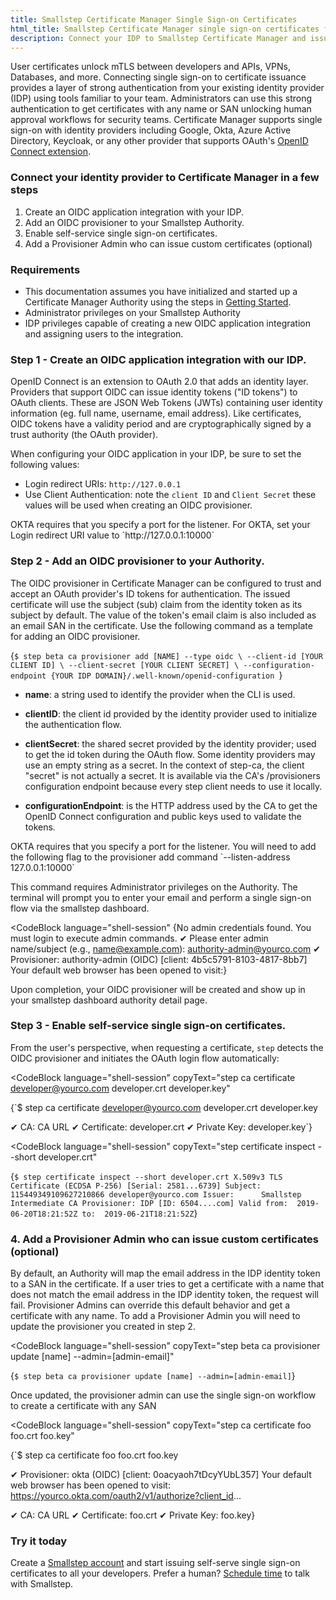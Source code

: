 ```yaml
---
title: Smallstep Certificate Manager Single Sign-on Certificates
html_title: Smallstep Certificate Manager single sign-on certificates for humans
description: Connect your IDP to Smallstep Certificate Manager and issue certificates to your developers. 
---
```


User certificates unlock mTLS between developers and APIs, VPNs, Databases, and more.
Connecting single sign-on to certificate issuance provides a layer of strong authentication from your existing identity provider (IDP) using tools familiar to your team.
Administrators can use this strong authentication to get certificates with any name or SAN unlocking human approval workflows for security teams. 
Certificate Manager supports single sign-on with identity providers including Google, Okta, Azure Active Directory, Keycloak, or any other provider that supports OAuth's [OpenID Connect extension](https://openid.net/connect/).

### Connect your identity provider to Certificate Manager in a few steps
1. Create an OIDC application integration with your IDP.
2. Add an OIDC provisioner to your Smallstep Authority.
3. Enable self-service single sign-on certificates. 
4. Add a Provisioner Admin who can issue custom certificates (optional)


### Requirements
- This documentation assumes you have initialized and started up a Certificate Manager Authority using the steps in [Getting Started](/docs/certificate-manager/getting-started).
- Administrator privileges on your Smallstep Authority
- IDP privileges capable of creating a new OIDC application integration and assigning users to the integration. 

### Step 1 - Create an OIDC application integration with our IDP. 
OpenID Connect is an extension to OAuth 2.0 that adds an identity layer.
Providers that support OIDC can issue identity tokens ("ID tokens") to OAuth clients.
These are JSON Web Tokens (JWTs) containing user identity information (eg. full name, username, email address).
Like certificates, OIDC tokens have a validity period and are cryptographically signed by a trust authority (the OAuth provider).

When configuring your OIDC application in your IDP, be sure to set the following values:
- Login redirect URIs: `http://127.0.0.1`
- Use Client Authentication: note the `client ID` and `Client Secret` these values will be used when creating an OIDC provisioner. 

<Alert severity="info">
  <div>
    OKTA requires that you specify a port for the listener. For OKTA, set your Login redirect URI value to `http://127.0.0.1:10000`
  </div>
</Alert>

### Step 2 - Add an OIDC provisioner to your Authority. 
The OIDC provisioner in Certificate Manager can be configured to trust and accept an OAuth provider's ID tokens for authentication. 
The issued certificate will use the subject (sub) claim from the identity token as its subject by default. 
The value of the token's email claim is also included as an email SAN in the certificate. 
Use the following command as a template for adding an OIDC provisioner.

<CodeBlock language="shell-session" copyText="step beta ca provisioner add [NAME] --type oidc \
  --client-id [YOUR CLIENT ID] \
  --client-secret [YOUR CLIENT SECRET] \
  --configuration-endpoint {YOUR IDP DOMAIN}/.well-known/openid-configuration">
{`$ step beta ca provisioner add [NAME] --type oidc \
  --client-id [YOUR CLIENT ID] \
  --client-secret [YOUR CLIENT SECRET] \
  --configuration-endpoint {YOUR IDP DOMAIN}/.well-known/openid-configuration
`}
</CodeBlock>

- **name**: a string used to identify the provider when the CLI is used.

- **clientID**: the client id provided by the identity provider used to initialize the authentication flow.

- **clientSecret**: the shared secret provided by the identity provider; used to get the id token during the OAuth flow. Some identity providers may use an empty string as a secret. In the context of step-ca, the client "secret" is not actually a secret. It is available via the CA's /provisioners configuration endpoint because every step client needs to use it locally.

- **configurationEndpoint**: is the HTTP address used by the CA to get the OpenID Connect configuration and public keys used to validate the tokens.

<Alert severity="info">
  <div>
    OKTA requires that you specify a port for the listener. You will need to add the following flag to the provisioner add command `--listen-address 127.0.0.1:10000`
  </div>
</Alert>

This command requires Administrator privileges on the Authority. The terminal will prompt you to enter your email and perform a single sign-on flow via the smallstep dashboard. 

<CodeBlock language="shell-session" 
{No admin credentials found. You must login to execute admin commands.
✔ Please enter admin name/subject (e.g., name@example.com): authority-admin@yourco.com
✔ Provisioner: authority-admin (OIDC) [client: 4b5c5791-8103-4817-8bb7]
Your default web browser has been opened to visit:}

Upon completion, your OIDC provisioner will be created and show up in your smallstep dashboard authority detail page. 


### Step 3 - Enable self-service single sign-on certificates. 
From the user's perspective, when requesting a certificate, `step` detects the OIDC provisioner and initiates the OAuth login flow automatically:

<CodeBlock
  language="shell-session"
  copyText="step ca certificate developer@yourco.com developer.crt developer.key"
>
{`$ step ca certificate developer@yourco.com developer.crt developer.key
 
✔ CA: CA URL
✔ Certificate: developer.crt
✔ Private Key: developer.key`}
</CodeBlock>


<CodeBlock
  language="shell-session"
  copyText="step certificate inspect --short developer.crt"
>
{`$ step certificate inspect --short developer.crt
X.509v3 TLS Certificate (ECDSA P-256) [Serial: 2581...6739]
Subject:     115449349109627210866
            developer@yourco.com
Issuer:      Smallstep Intermediate CA
Provisioner: IDP [ID: 6504....com]
Valid from:  2019-06-20T18:21:52Z
        to:  2019-06-21T18:21:52Z`}
</CodeBlock>


### 4. Add a Provisioner Admin who can issue custom certificates (optional)
By default, an Authority will map the email address in the IDP identity token to a SAN in the certificate.
If a user tries to get a certificate with a name that does not match the email address in the IDP identity token, the request will fail.
Provisioner Admins can override this default behavior and get a certificate with any name. 
To add a Provisioner Admin you will need to update the provisioner you created in step 2. 

<CodeBlock
  language="shell-session"
  copyText="step beta ca provisioner update [name] --admin=[admin-email]"
>
{`$ step beta ca provisioner update [name] --admin=[admin-email]`}
</CodeBlock>

Once updated, the provisioner admin can use the single sign-on workflow to create a certificate with any SAN

<CodeBlock
  language="shell-session"
  copyText="step ca certificate foo foo.crt foo.key"
>
{`$ step ca certificate foo foo.crt foo.key
 
✔ Provisioner: okta (OIDC) [client: 0oacyaoh7tDcyYUbL357]
Your default web browser has been opened to visit:
https://yourco.okta.com/oauth2/v1/authorize?client_id...
  
✔ CA: CA URL
✔ Certificate: foo.crt
✔ Private Key: foo.key}
</CodeBlock>


### Try it today

Create a [Smallstep account](https://smallstep.com/signup?product=cm) and start issuing self-serve single sign-on certificates to all your developers. 
Prefer a human? [Schedule time](https://smallstep.com/request-demo) to talk with Smallstep. 
